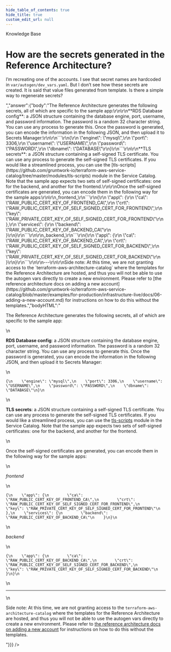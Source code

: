 ```yaml
---
hide_table_of_contents: true
hide_title: true
custom_edit_url: null
---
```



<CenterLayout>
<span className="searchCategory">Knowledge Base</span>
<h1>How are the secrets generated in the Reference Architecture?</h1>
<GitHub discussion={{"id":"D_kwDOF8slf84APWvZ","number":388,"author":{"login":"yorinasub17"},"title":"How are the secrets generated in the Reference Architecture?","body":"I’m recreating one of the accounts. I see that secret names are hardcoded in `var/autogen/dev_vars.yaml`. But I don’t see how these secrets are created. It is said that value files generated from template. Is there a simple way to regenerate secrets?","bodyHTML":"<p dir=\"auto\">I’m recreating one of the accounts. I see that secret names are hardcoded in <code class=\"notranslate\">var/autogen/dev_vars.yaml</code>. But I don’t see how these secrets are created. It is said that value files generated from template. Is there a simple way to regenerate secrets?</p>","answer":{"body":"The Reference Architecture generates the following secrets, all of which are specific to the sample app:\r\n\r\n**RDS Database config**: a JSON structure containing the database engine, port, username, and password information. The password is a random 32 character string. You can use any process to generate this. Once the password is generated, you can encode the information in the following JSON, and then upload it to Secrets Manager:\r\n\r\n```\r\n{\r\n    \"engine\": \"mysql\",\r\n    \"port\": 3306,\r\n    \"username\": \"USERNAME\",\r\n    \"password\": \"PASSWORD\",\r\n    \"dbname\": \"DATABASE\"\r\n}\r\n```\r\n\r\n**TLS secrets**: a JSON structure containing a self-signed TLS certificate. You can use any process to generate the self-signed TLS certificates. If you would like a streamlined process, you can use the [tls-scripts](https://github.com/gruntwork-io/terraform-aws-service-catalog/tree/master/modules/tls-scripts) module in the Service Catalog. Note that the sample app expects two sets of self-signed certificates: one for the backend, and another for the frontend.\r\n\r\nOnce the self-signed certificates are generated, you can encode them in the following way for the sample apps:\r\n\r\n_frontend_\r\n```\r\n{\r\n    \"app\": {\r\n        \"ca\": \"RAW_PUBLIC_CERT_KEY_OF_FRONTEND_CA\",\r\n        \"crt\": \"RAW_PUBLIC_CERT_KEY_OF_SELF_SIGNED_CERT_FOR_FRONTEND\",\r\n        \"key\": \"RAW_PRIVATE_CERT_KEY_OF_SELF_SIGNED_CERT_FOR_FRONTEND\"\r\n    },\r\n    \"services\": {\r\n        \"backend\": \"RAW_PUBLIC_CERT_KEY_OF_BACKEND_CA\"\r\n    }\r\n}\r\n```\r\n\r\n_backend_\r\n```\r\n{\r\n    \"app\": {\r\n        \"ca\": \"RAW_PUBLIC_CERT_KEY_OF_BACKEND_CA\",\r\n        \"crt\": \"RAW_PUBLIC_CERT_KEY_OF_SELF_SIGNED_CERT_FOR_BACKEND\",\r\n        \"key\": \"RAW_PRIVATE_CERT_KEY_OF_SELF_SIGNED_CERT_FOR_BACKEND\"\r\n    }\r\n}\r\n```\r\n\r\n---\r\n\r\nSide note: At this time, we are not granting access to the `terraform-aws-architecture-catalog` where the templates for the Reference Architecture are hosted, and thus you will not be able to use the autogen vars directly to create a new environment. Please refer to [the reference architecture docs on adding a new account](https://github.com/gruntwork-io/terraform-aws-service-catalog/blob/master/examples/for-production/infrastructure-live/docs/06-adding-a-new-account.md) for instructions on how to do this without the templates.","bodyHTML":"<p dir=\"auto\">The Reference Architecture generates the following secrets, all of which are specific to the sample app:</p>\n<p dir=\"auto\"><strong>RDS Database config</strong>: a JSON structure containing the database engine, port, username, and password information. The password is a random 32 character string. You can use any process to generate this. Once the password is generated, you can encode the information in the following JSON, and then upload it to Secrets Manager:</p>\n<div class=\"snippet-clipboard-content notranslate position-relative overflow-auto\" data-snippet-clipboard-copy-content=\"{\n    &quot;engine&quot;: &quot;mysql&quot;,\n    &quot;port&quot;: 3306,\n    &quot;username&quot;: &quot;USERNAME&quot;,\n    &quot;password&quot;: &quot;PASSWORD&quot;,\n    &quot;dbname&quot;: &quot;DATABASE&quot;\n}\"><pre class=\"notranslate\"><code>{\n    \"engine\": \"mysql\",\n    \"port\": 3306,\n    \"username\": \"USERNAME\",\n    \"password\": \"PASSWORD\",\n    \"dbname\": \"DATABASE\"\n}\n</code></pre></div>\n<p dir=\"auto\"><strong>TLS secrets</strong>: a JSON structure containing a self-signed TLS certificate. You can use any process to generate the self-signed TLS certificates. If you would like a streamlined process, you can use the <a href=\"https://github.com/gruntwork-io/terraform-aws-service-catalog/tree/master/modules/tls-scripts\">tls-scripts</a> module in the Service Catalog. Note that the sample app expects two sets of self-signed certificates: one for the backend, and another for the frontend.</p>\n<p dir=\"auto\">Once the self-signed certificates are generated, you can encode them in the following way for the sample apps:</p>\n<p dir=\"auto\"><em>frontend</em></p>\n<div class=\"snippet-clipboard-content notranslate position-relative overflow-auto\" data-snippet-clipboard-copy-content=\"{\n    &quot;app&quot;: {\n        &quot;ca&quot;: &quot;RAW_PUBLIC_CERT_KEY_OF_FRONTEND_CA&quot;,\n        &quot;crt&quot;: &quot;RAW_PUBLIC_CERT_KEY_OF_SELF_SIGNED_CERT_FOR_FRONTEND&quot;,\n        &quot;key&quot;: &quot;RAW_PRIVATE_CERT_KEY_OF_SELF_SIGNED_CERT_FOR_FRONTEND&quot;\n    },\n    &quot;services&quot;: {\n        &quot;backend&quot;: &quot;RAW_PUBLIC_CERT_KEY_OF_BACKEND_CA&quot;\n    }\n}\"><pre class=\"notranslate\"><code>{\n    \"app\": {\n        \"ca\": \"RAW_PUBLIC_CERT_KEY_OF_FRONTEND_CA\",\n        \"crt\": \"RAW_PUBLIC_CERT_KEY_OF_SELF_SIGNED_CERT_FOR_FRONTEND\",\n        \"key\": \"RAW_PRIVATE_CERT_KEY_OF_SELF_SIGNED_CERT_FOR_FRONTEND\"\n    },\n    \"services\": {\n        \"backend\": \"RAW_PUBLIC_CERT_KEY_OF_BACKEND_CA\"\n    }\n}\n</code></pre></div>\n<p dir=\"auto\"><em>backend</em></p>\n<div class=\"snippet-clipboard-content notranslate position-relative overflow-auto\" data-snippet-clipboard-copy-content=\"{\n    &quot;app&quot;: {\n        &quot;ca&quot;: &quot;RAW_PUBLIC_CERT_KEY_OF_BACKEND_CA&quot;,\n        &quot;crt&quot;: &quot;RAW_PUBLIC_CERT_KEY_OF_SELF_SIGNED_CERT_FOR_BACKEND&quot;,\n        &quot;key&quot;: &quot;RAW_PRIVATE_CERT_KEY_OF_SELF_SIGNED_CERT_FOR_BACKEND&quot;\n    }\n}\"><pre class=\"notranslate\"><code>{\n    \"app\": {\n        \"ca\": \"RAW_PUBLIC_CERT_KEY_OF_BACKEND_CA\",\n        \"crt\": \"RAW_PUBLIC_CERT_KEY_OF_SELF_SIGNED_CERT_FOR_BACKEND\",\n        \"key\": \"RAW_PRIVATE_CERT_KEY_OF_SELF_SIGNED_CERT_FOR_BACKEND\"\n    }\n}\n</code></pre></div>\n<hr>\n<p dir=\"auto\">Side note: At this time, we are not granting access to the <code class=\"notranslate\">terraform-aws-architecture-catalog</code> where the templates for the Reference Architecture are hosted, and thus you will not be able to use the autogen vars directly to create a new environment. Please refer to <a href=\"https://github.com/gruntwork-io/terraform-aws-service-catalog/blob/master/examples/for-production/infrastructure-live/docs/06-adding-a-new-account.md\">the reference architecture docs on adding a new account</a> for instructions on how to do this without the templates.</p>"}}} />

</CenterLayout>
  

<!-- ##DOCS-SOURCER-START
{
  "sourcePlugin": "github-discussions",
  "hash": "4f9e4e7762e2126b2e07c33c0a1acdeb"
}
##DOCS-SOURCER-END -->
